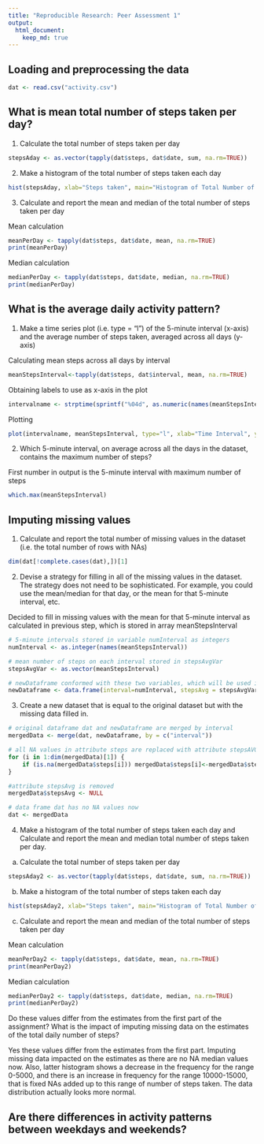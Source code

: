 ```yaml
---
title: "Reproducible Research: Peer Assessment 1"
output: 
  html_document:
    keep_md: true
---
```


## Loading and preprocessing the data

```r
dat <- read.csv("activity.csv")
```

## What is mean total number of steps taken per day?

1. Calculate the total number of steps taken per day
```r
stepsAday <- as.vector(tapply(dat$steps, dat$date, sum, na.rm=TRUE))
```

2. Make a histogram of the total number of steps taken each day
```r
hist(stepsAday, xlab="Steps taken", main="Histogram of Total Number of Steps Taken Each Day")
```

3. Calculate and report the mean and median of the total number of steps taken per day

Mean calculation
```r
meanPerDay <- tapply(dat$steps, dat$date, mean, na.rm=TRUE)
print(meanPerDay)
```


Median calculation
```r
medianPerDay <- tapply(dat$steps, dat$date, median, na.rm=TRUE)
print(medianPerDay)
```


## What is the average daily activity pattern?

1. Make a time series plot (i.e. type = "l") of the 5-minute interval (x-axis) and the average number of steps taken, averaged across all days (y-axis)

Calculating mean steps across all days by interval
```r
meanStepsInterval<-tapply(dat$steps, dat$interval, mean, na.rm=TRUE)
```

Obtaining labels to use as x-axis in the plot 
```r
intervalname <- strptime(sprintf("%04d", as.numeric(names(meanStepsInterval))), format="%H%M")
```

Plotting
```r
plot(intervalname, meanStepsInterval, type="l", xlab="Time Interval", ylab="Mean steps")
```

2. Which 5-minute interval, on average across all the days in the dataset, contains the maximum number of steps?

First number in output is the 5-minute interval with maximum number of steps
```r
which.max(meanStepsInterval)
```


## Imputing missing values
1. Calculate and report the total number of missing values in the dataset (i.e. the total number of rows with NAs)

```r
dim(dat[!complete.cases(dat),])[1]
```

2. Devise a strategy for filling in all of the missing values in the dataset. The strategy does not need to be sophisticated. For example, you could use the mean/median for that day, or the mean for that 5-minute interval, etc.

Decided to fill in missing values with the mean for that 5-minute interval as calculated in previous step, which is stored in array meanStepsInterval

```r
# 5-minute intervals stored in variable numInterval as integers
numInterval <- as.integer(names(meanStepsInterval))

# mean number of steps on each interval stored in stepsAvgVar
stepsAvgVar <- as.vector(meanStepsInterval)

# newDataframe conformed with these two variables, which will be used in following step numbered 3
newDataframe <- data.frame(interval=numInterval, stepsAvg = stepsAvgVar)
```

3. Create a new dataset that is equal to the original dataset but with the missing data filled in.

```r
# original dataframe dat and newDataframe are merged by interval
mergedData <- merge(dat, newDataframe, by = c("interval"))

# all NA values in attribute steps are replaced with attribute stepsAVG
for (i in 1:dim(mergedData)[1]) {
    if (is.na(mergedData$steps[i])) mergedData$steps[i]<-mergedData$stepsAvg[i]
}

#attribute stepsAvg is removed
mergedData$stepsAvg <- NULL

# data frame dat has no NA values now
dat <- mergedData
```

4. Make a histogram of the total number of steps taken each day and Calculate and report the mean and median total number of steps taken per day. 

a. Calculate the total number of steps taken per day
```r
stepsAday2 <- as.vector(tapply(dat$steps, dat$date, sum, na.rm=TRUE))
```

b. Make a histogram of the total number of steps taken each day
```r
hist(stepsAday2, xlab="Steps taken", main="Histogram of Total Number of Steps Taken Each Day")
```

c. Calculate and report the mean and median of the total number of steps taken per day

Mean calculation
```r
meanPerDay2 <- tapply(dat$steps, dat$date, mean, na.rm=TRUE)
print(meanPerDay2)
```


Median calculation
```r
medianPerDay2 <- tapply(dat$steps, dat$date, median, na.rm=TRUE)
print(medianPerDay2)
```


Do these values differ from the estimates from the first part of the assignment? What is the impact of imputing missing data on the estimates of the total daily number of steps?

Yes these values differ from the estimates from the first part. Imputing missing data impacted on the estimates as there are no NA median values now. Also, latter histogram shows a decrease in the frequency for the range 0-5000, and there is an increase in frequency for the range 10000-15000, that is fixed NAs added up to this range of number of steps taken. The data distribution actually looks more normal. 

## Are there differences in activity patterns between weekdays and weekends?
